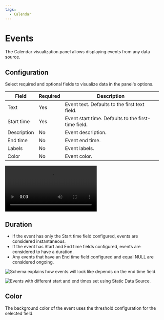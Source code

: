```yaml
---
tags:
  - Calendar
---
```



# Events

The Calendar visualization panel allows displaying events from any data source.

## Configuration

Select required and optional fields to visualize data in the panel's options.

| Field       | Required | Description                                         |
| ----------- | -------- | --------------------------------------------------- |
| Text        | Yes      | Event text. Defaults to the first text field.       |
| Start time  | Yes      | Event start time. Defaults to the first-time field. |
| Description | No       | Event description.                                  |
| End time    | No       | Event end time.                                     |
| Labels      | No       | Event labels.                                       |
| Color       | No       | Event color.                                        |

<Video
  src="https://www.youtube.com/embed/6WGmm5y4fs4"
  title="How to display events from PostgreSQL."
/>

## Duration

- If the event has only the Start time field configured, events are considered instantaneous.
- If the event has Start and End time fields configured, events are considered to have a duration.
- Any events that have an End time field configured and equal NULL are considered ongoing.

<Image
  title="Schema explains how events will look like depends on the end time field."
  src="/img/plugins/volkovlabs-calendar-panel/schema.png"
/>

<Image
  title="Events with different start and end times set using Static Data Source."
  src="/img/plugins/volkovlabs-calendar-panel/duration.png"
/>

## Color

The background color of the event uses the threshold configuration for the selected field.
